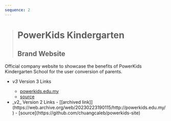 ```yaml
---
sequence: 2
---
```



> # PowerKids Kindergarten
>
> ## Brand Website

Official company website to showcase the benefits of PowerKids Kindergarten School for the user conversion of parents.

- <Icon name="lucide:link" /> _v3_ <span class="sr-only">Version 3 Links</span>
  - [<Icon name="lucide:globe" />powerkids.edu.my](https://powerkids.edu.my) 
  - [<Icon name="mdi:github" />source](https://github.com/chuangcaleb/powerkids-site)
- <Icon name="lucide:link" />
  _v2_ <span class="sr-only">Version 2 Links</span>
  - [<Icon name="lucide:globe" />[archived link]](https://web.archive.org/web/20230223190115/http://powerkids.edu.my/)
  - [<Icon name="mdi:github" />source](https://github.com/chuangcaleb/powerkids-site)
